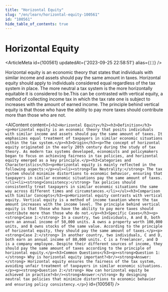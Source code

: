 ```yaml
---
title: "Horizontal Equity"
slug: "/en/learn/horizontal-equity-100561"
id: "100561"
hide_table_of_contents: true
---
```



# Horizontal Equity

<ArticleMeta id={100561} updatedAt={'2023-09-25 22:58:51'} alias={`[]`} />
<div className='border-solid border-b border-t-0 my-4 border-[var(--ifm-color-gray-300)]' />

Horizontal equity is an economic theory that states that individuals with similar income and assets should pay the same amount in taxes. Horizontal equity should apply to individuals considered equal regardless of the tax system in place. The more neutral a tax system is the more horizontally equitable it is considered to be.This can be contrasted with vertical equity, a method of collecting income tax in which the tax rate one is subject to increases with the amount of earned income. The principle behind vertical equity is that those who have the ability to pay more taxes should contribute more than those who are not.

<AIContent content={`<h2>Horizontal Equity</h2><h3>Definition</h3><p>Horizontal equity is an economic theory that posits individuals with similar income and assets should pay the same amount of taxes. It emphasizes equal treatment of taxpayers in similar economic situations within the tax system.</p><h3>Origin</h3><p>The concept of horizontal equity originated in the early 20th century during the study of tax theory. As modern tax systems developed, economists and policymakers began to focus on achieving fairness in tax policies, and horizontal equity emerged as a key principle.</p><h3>Categories and Characteristics</h3><p>Horizontal equity is mainly reflected in the following aspects:</p><ul><li><strong>Tax Neutrality:</strong> The tax system should minimize distortions to economic behavior, ensuring that taxpayers in similar economic situations pay the same amount of taxes.</li><li><strong>Consistency:</strong> Tax policies should consistently treat taxpayers in similar economic situations the same way across different times and circumstances.</li></ul><h3>Comparison with Similar Concepts</h3><p>Horizontal equity contrasts with vertical equity. Vertical equity is a method of income taxation where the tax amount increases with the income level. The principle behind vertical equity is that those who have the ability to pay more taxes should contribute more than those who do not.</p><h3>Specific Cases</h3><p><strong>Case 1:</strong> In a country, two individuals, A and B, both earn an annual income of 50,000 units. A owns a property worth 100,000 units, and B owns stocks of the same value. According to the principle of horizontal equity, they should pay the same amount of taxes.</p><p><strong>Case 2:</strong> In another country, two individuals, C and D, both earn an annual income of 80,000 units. C is a freelancer, and D is a company employee. Despite their different sources of income, they should pay the same amount of taxes according to the principle of horizontal equity.</p><h3>Common Questions</h3><p><strong>Question 1:</strong> Why is horizontal equity important?<br/><strong>Answer:</strong> Horizontal equity ensures the fairness of the tax system, avoiding unfair treatment of taxpayers in similar economic situations.</p><p><strong>Question 2:</strong> How can horizontal equity be achieved in practice?<br/><strong>Answer:</strong> By designing neutral tax policies that minimize distortions to economic behavior and ensuring policy consistency.</p>`} id={100561} />
